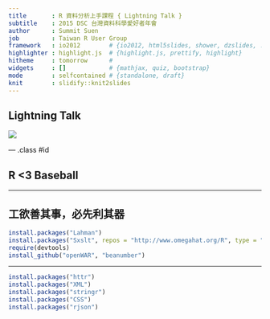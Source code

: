 ```yaml
---
title       : R 資料分析上手課程 { Lightning Talk }
subtitle    : 2015 DSC 台灣資料科學愛好者年會
author      : Summit Suen
job         : Taiwan R User Group
framework   : io2012        # {io2012, html5slides, shower, dzslides, ...}
highlighter : highlight.js  # {highlight.js, prettify, highlight}
hitheme     : tomorrow      # 
widgets     : []            # {mathjax, quiz, bootstrap}
mode        : selfcontained # {standalone, draft}
knit        : slidify::knit2slides
---
```

  
## Lightning Talk
  
![](https://t.kfs.io/upload_images/41788/DSC15_LOGO-___large.jpg)

--- .class #id 

## R <3 Baseball

---
  
## 工欲善其事，必先利其器
  
```r
install.packages("Lahman")
install.packages("Sxslt", repos = "http://www.omegahat.org/R", type = "source")
require(devtools)
install_github("openWAR", "beanumber")
```

---
  
```r
install.packages("httr")
install.packages("XML")
install.packages("stringr")
install.packages("CSS")
install.packages("rjson")
```
